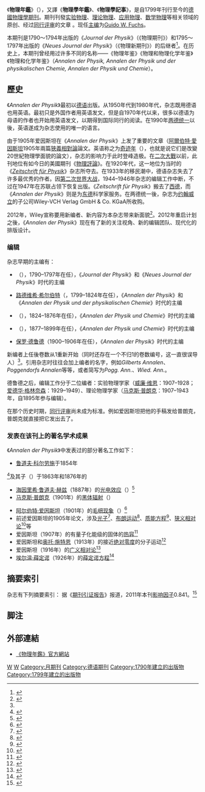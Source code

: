 {{Hatnote|'''物理年鑑'''、'''Annalen der Physik'''重定向到此。關於1957年建立的、愛思唯爾（Elsevier）出版的物理期刊，請參見[[物理年鉴_(爱思唯尔)|物理年鉴 (爱思唯尔)]]。}}
{{Infobox journal
| title = 物理年鑑<br>({{lang|en|Annalen der Physik}})
| cover =
| editor = Guido W. Fuchs
| discipline = [[物理学|物理学]]
| abbreviation = Ann. Phys. (Berl.)
| publisher = [[約翰威立|Wiley-VCH]]
| country =
| frequency = 月刊
| history = 1799–至今
| openaccess =
| license =
| language = [[德语|德语]]（创刊-1990年代以前）、[[英语|英语]]（二战后-现在）
| impact = 3.039
| impact-year = 2016
| website = http://www.wiley-vch.de/publish/en/journals/alphabeticIndex/2257/
| link1 =http://onlinelibrary.wiley.com/journal/10.1002/(ISSN)1521-3889/currentissue
| link1-name = Online access
| link2 = http://onlinelibrary.wiley.com/journal/10.1002/(ISSN)1521-3889/issues
| link2-name = Online access
| link3 = http://gallica.bnf.fr/ark:/12148/cb34462944f/date.r=Annalen+der+Physic.langEN
| link3-name = Free archive of 1799-1940 issues
| JSTOR =
| OCLC =5854993
| LCCN =50013519
| CODEN =
| ISSN = 0003-3804
| eISSN = 1521-3889
}}

《'''物理年鑑'''》（{{lang-de|'''''Annalen der Physik'''''}}），又譯《'''物理學年鑑'''》、《'''物理學記事'''》，是自1799年刊行至今的[[德國|德國]][[物理學|物理學]][[期刊|期刊]]。期刊刊發[[实验物理|实验物理]]、[[理论物理|理论物理]]、[[应用物理|应用物理]]、[[数学物理|数学物理]]等相关领域的原创、经过[[同行评审|同行评审]]的文章<!--<ref>这是现在的事情。当年爱因斯坦的文就被普朗克直接拿去发表了</ref>-->。现任[[主编|主编]]为[[Guido_W._Fuchs|Guido W. Fuchs]]。

本期刊是1790～1794年出版的《''Journal der Physik''》（《物理期刊》）和1795～1797年出版的《''Neues Journal der Physik''》（《物理新期刊》）的后继者<ref name="physik">{{Cite web |url=http://www.physik.uni-augsburg.de/annalen/history/history.html |title=存档副本 |accessdate=2012-09-28 |archive-date=2015-05-02 |archive-url=https://web.archive.org/web/20150502173008/http://www.physik.uni-augsburg.de/annalen/history/history.html |dead-url=no }}</ref>。在历史上，本期刊曾经用过许多不同的名称——《物理年鉴》《物理和物理化学年鉴》《物理和化学年鉴》（''Annalen der Physik, Annalen der Physik und der physikalischen Chemie, Annalen der Physik und Chemie''）。

==歷史==
《''Annalen der Physik''》最初以[[德语|德语]]出版。从1950年代到1980年代，杂志既用德语也用英语。最初只是外国作者用英语发文，但是自1970年代以来，很多以德语为母语的作者也开始用英语发文，以期得到国际同行的阅读。在1990年[[两德统一|两德统一]]以後，英语遂成为杂志使用的唯一的语言。

由于1905年爱因斯坦在《''Annalen der Physik''》上发了重要的文章（[[阿爾伯特·愛因斯坦|阿爾伯特·愛因斯坦]]1905年兩篇[[狹義相對論|狹義相對論]]論文。英语称之为[[奇迹年|奇迹年]]（{{lang|en|Annus mirabilis}}），也就是说它们是改變20世紀物理學面貌的論文），杂志的影响力于此时登峰造极。在[[二次大戰|二次大戰]]以前，此刊地位有如今日的美國期刊《[[物理評論快報|物理評論]]》。在1920年代，这一地位为当时的《''[[Zeitschrift_für_Physik|Zeitschrift für Physik]]''》杂志所夺去。在1933年的移民潮中，德语杂志失去了许多最优秀的作者。因[[第二次世界大战|第二次世界大战]]，1944–1946年杂志的编辑工作中断，不过在1947年在苏联占领下恢复出版。《''Zeitschrift für Physik''》搬去了[[西德|西德]]，而《''Annalen der Physik''》则是为[[东德|东德]]科学家服务。在两德统一後，杂志为[[约翰威立|约翰威立]]的子公司Wiley-VCH Verlag GmbH & Co. KGaA所收购。

2012年，Wiley宣称要用新编者、新内容为本杂志带来新面貌<ref>{{cite web|url=http://onlinelibrary.wiley.com/journal/10.1002/%28ISSN%291521-3889/homepage/Relaunch.html|title=Annalen der Physik (annoucement)|publisher=Wiley Online Library.|accessdate=2011-08-17|archive-date=2016-12-22|archive-url=https://web.archive.org/web/20161222031810/http://onlinelibrary.wiley.com/journal/10.1002/(ISSN)1521-3889/homepage/Relaunch.html|dead-url=no}}</ref>。2012年重启计划之後，《''Annalen der Physik''》现在有了新的关注视角、新的编辑团队、现代化的排版设计。

===编辑===
杂志早期的主编有：
* {{link-en|弗里德里希·格伦|Friedrich Albrecht Carl Gren}}（{{lang|en|Friedrich Albrecht Carl Gren}}），1790–1797年在任），《''Journal der Physik''》和《''Neues Journal der Physik''》时代的主编
* [[路德维希·希尔伯特|路德维希·希尔伯特]]（{{lang|en|Ludwig Wilhelm Gilbert}}，1799–1824年在任），《''Annalen der Physik''》和《''Annalen der Physik und der physikalischen Chemie''》时代的主编
* {{link-en|约翰·波根多夫|Johann Christian Poggendorff}}（{{lang|en|Johann Christian Poggendorff}}），1824–1876年在任），《''Annalen der Physik und Chemie''》时代的主编
* {{link-en|古斯塔夫·威德曼|Gustav Heinrich Wiedemann}}（{{lang|en|Gustav Heinrich Wiedemann}}），1877–1899年在任），《''Annalen der Physik und Chemie''》时代的主编
* [[保罗·德鲁德|保罗·德鲁德]]（1900–1906年在任），《''Annalen der Physik''》时代的主编

新编者上任後卷数从1重新开始（同时还存在一个不归1的卷数编号，这一直很误导人）<ref name="physik" />。引用杂志时往往会加上编者的名字，例如''Gilberts Annalen''、''Poggendorfs Annalen''等等，或者简写为''Pogg. Ann.''、''Wied. Ann.''。

德鲁德之后，编辑工作分于二位编者：实验物理学家（[[威廉·维恩|威廉·维恩]]：1907–1928；[[爱德华·格林奈森|爱德华·格林奈森]]{{lang|en|Eduard Grüneisen}}：1929–1949）、理论物理学家（[[马克斯·普朗克|马克斯·普朗克]]：1907–1943年，自1895年参与编辑）。

在那个历史时期，[[同行评审|同行评审]]尚未成为标准。例如爱因斯坦把他的手稿发给普朗克，普朗克就直接把它发出去了。

===发表在该刊上的著名学术成果===
《''Annalen der Physik''》中发表过的部分著名工作如下：
* [[鲁道夫·科尔劳施|鲁道夫·科尔劳施]]于1854年<ref>
{{cite journal
 |author=R. Kohlrausch
 |year=1854
 |title=Theorie des elektrischen Rückstandes in der Leidener Flasche
 |journal=Annalen der Physik und Chemie
 |volume=167 |issue=1 |pages=56–82
 |bibcode=1854AnP...167...56K
 |doi=10.1002/andp.18541670103
}}</ref><ref>
{{cite journal
 |author=R. Kohlrausch
 |year=1854
 |title=Theorie des elektrischen Rückstandes in der Leidener Flasche
 |journal=Annalen der Physik und Chemie
 |volume=167 |issue=2 |pages=179–214
 |bibcode=1854AnP...167..179K
 |doi=10.1002/andp.18541670203
}}</ref>及其子{{link-en|弗里德里希·科尔劳施|Friedrich Kohlrausch}}（{{lang|en|Friedrich Kohlrausch}}）于1863年和1876年的{{link-en|展宽弛豫|Stretched exponential function}}
* [[海因里希·鲁道夫·赫兹|海因里希·鲁道夫·赫兹]]（1887年）的[[光电效应|光电效应]]（{{lang|en|photoelectric effect}}）<ref name=Hertz>{{cite journal
 |author       = H. Hertz
 |title        = Ueber einen Einfluss des ultravioletten Lichtes auf die electrische Entladung
 |journal      = Annalen der Physik
 |volume       = 267
 |issue        = 8
 |pages        = 983–1000
 |year         = 1887
 |url          = http://books.google.com/books?id=79SWAAAAIAAJ&dq=Annalen%20der%20Physik%20und%20Chemie%20hertz%201887&pg=PA983#v=onepage&q&f=false
 |doi          = 10.1002/andp.18872670827
 |bibcode      = 1887AnP...267..983H
 |access-date  = 2012-09-30
 |archive-date = 2016-12-01
 |archive-url  = https://web.archive.org/web/20161201131237/https://books.google.com/books?id=79SWAAAAIAAJ&dq=Annalen%20der%20Physik%20und%20Chemie%20hertz%201887&pg=PA983#v=onepage&q&f=false
 |dead-url     = no
}}</ref>
* [[马克斯·普朗克|马克斯·普朗克]]（1901年）的[[黑体辐射|黑体辐射]]（{{lang|en|blackbody radiation}}）<ref name=Planck>
{{cite journal
 |author=M. Planck 
 |title=Ueber das Gesetz der Energieverteilung im Normalspectrum 
 |url=http://www.physik.uni-augsburg.de/annalen/history/historic-papers/1901_309_553-563.pdf 
 |journal=Annalen der Physik 
 |volume=309 
 |issue=3 
 |pages=553–563 
 |year=1901 
 |doi=10.1002/andp.19013090310 
 |bibcode=1901AnP...309..553P 
 |deadurl=yes 
 |archiveurl=https://web.archive.org/web/20120610124128/http://www.physik.uni-augsburg.de/annalen/history/historic-papers/1901_309_553-563.pdf 
 |archivedate=2012-06-10 
}}</ref>
* [[阿尔伯特·爱因斯坦|阿尔伯特·爱因斯坦]]（1901年）的[[毛细现象|毛细现象]]（{{lang|en|capillarity}}）<ref name=Einstein_capillarity>{{cite journal
 |author=A. Einstein
 |title=Folgerungen aus den Capillaritätserscheinungen
 |url=http://www.physik.uni-augsburg.de/annalen/history/einstein-papers/1901_4_513-523.pdf
 |journal=Annalen der Physik
 |volume=309
 |issue=3
 |pages=513–523
 |year=1901
 |doi=10.1002/andp.19013090306
 |bibcode=1901AnP...309..513E
 |access-date=2012-09-30
 |archive-date=2015-09-24
 |archive-url=https://web.archive.org/web/20150924072816/http://www.physik.uni-augsburg.de/annalen/history/einstein-papers/1901_4_513-523.pdf
 |dead-url=no
 }}</ref>
* 前述爱因斯坦的1905年论文，涉及[[光子|光子]]<ref name=Einstein_photon>{{cite journal
 |author=A. Einstein
 |title=Über einen die Erzeugung und Verwandlung des Lichtes betreffenden heuristischen Gesichtspunkt
 |url=http://www.physik.uni-augsburg.de/annalen/history/einstein-papers/1905_17_132-148.pdf
 |journal=Annalen der Physik
 |volume=322
 |issue=6
 |pages=132–148
 |year=1905
 |doi=10.1002/andp.19053220607
 |bibcode=1905AnP...322..132E
 |access-date=2012-09-30
 |archive-date=2015-09-24
 |archive-url=https://web.archive.org/web/20150924072915/http://www.physik.uni-augsburg.de/annalen/history/einstein-papers/1905_17_132-148.pdf
 |dead-url=no
 }}</ref>、[[布朗运动|布朗运动]]<ref name=Einstein_brownian>{{cite journal
 |author=A. Einstein
 |title=Über die von der molekularkinetischen Theorie der Wärme geforderte Bewegung von in ruhenden Flüssigkeiten suspendierten Teilchen
 |url=http://www.physik.uni-augsburg.de/annalen/history/einstein-papers/1905_17_549-560.pdf
 |journal=Annalen der Physik
 |volume=322
 |issue=8
 |pages=549–560
 |year=1905
 |doi=10.1002/andp.19053220806
 |bibcode=1905AnP...322..549E
 |access-date=2012-09-30
 |archive-date=2011-07-28
 |archive-url=https://web.archive.org/web/20110728030940/http://www.physik.uni-augsburg.de/annalen/history/einstein-papers/1905_17_549-560.pdf
 |dead-url=no
 }}</ref>、[[质能方程|质能方程]]<ref name=Einstein_mass>{{cite journal
 |author=A. Einstein
 |title=Ist die Trägheit eines Körpers von seinem Energieinhalt abhängig?
 |url=http://www.physik.uni-augsburg.de/annalen/history/einstein-papers/1905_18_639-641.pdf
 |journal=Annalen der Physik
 |volume=323
 |issue=13
 |pages=639–641
 |year=1905
 |doi=10.1002/andp.19053231314
 |bibcode=1905AnP...323..639E
 |access-date=2012-09-30
 |archive-date=2015-09-24
 |archive-url=https://web.archive.org/web/20150924072950/http://www.physik.uni-augsburg.de/annalen/history/einstein-papers/1905_18_639-641.pdf
 |dead-url=no
 }}</ref>、[[狭义相对论|狭义相对论]]<ref name=Einstein_special>{{cite journal
 |author=A. Einstein
 |title=Zur Elektrodynamik bewegter Körper
 |url=http://www.physik.uni-augsburg.de/annalen/history/einstein-papers/1905_17_891-921.pdf
 |journal=Annalen der Physik
 |volume=322
 |issue=10
 |pages=891–921
 |year=1905
 |doi=10.1002/andp.19053221004
 |bibcode=1905AnP...322..891E
 |access-date=2012-09-30
 |archive-date=2015-09-24
 |archive-url=https://web.archive.org/web/20150924072929/http://www.physik.uni-augsburg.de/annalen/history/einstein-papers/1905_17_891-921.pdf
 |dead-url=no
 }}</ref>等
* 爱因斯坦（1907年）的有量子化能级的固体的[[热容|热容]]<ref name=Einstein_heat>{{cite journal
 |author=A. Einstein
 |title=Die Plancksche Theorie der Strahlung und die Theorie der spezifischen Wärme
 |url=http://www.physik.uni-augsburg.de/annalen/history/einstein-papers/1907_22_180-190.pdf
 |journal=Annalen der Physik
 |volume=327
 |issue=1
 |pages=180–190
 |year=1906
 |doi=10.1002/andp.19063270110
 |bibcode=1906AnP...327..180E
 |access-date=2012-09-30
 |archive-date=2015-09-24
 |archive-url=https://web.archive.org/web/20150924073042/http://www.physik.uni-augsburg.de/annalen/history/einstein-papers/1907_22_180-190.pdf
 |dead-url=no
 }}</ref>
* 爱因斯坦和[[奥托·施特恩|奥托·施特恩]]（1913年）的接近[[绝对零度|绝对零度]]的分子运动<ref name=Einstein_molmotion>{{cite journal
 |author=A. Einstein, O. Stern
 |title=Einige Argumente für die Annahme einer molekularen Agitation beim absoluten Nullpunkt
 |url=http://www.physik.uni-augsburg.de/annalen/history/einstein-papers/1913_40_551-560.pdf
 |journal=Annalen der Physik
 |volume=345
 |issue=3
 |pages=551–560
 |year=1913
 |doi=10.1002/andp.19133450309
 |bibcode=1913AnP...345..551E
 |access-date=2012-09-30
 |archive-date=2015-09-24
 |archive-url=https://web.archive.org/web/20150924073358/http://www.physik.uni-augsburg.de/annalen/history/einstein-papers/1913_40_551-560.pdf
 |dead-url=no
 }}</ref>
* 爱因斯坦（1916年）的[[广义相对论|广义相对论]]<ref name=Einstein_general>{{cite journal
 |author=A. Einstein
 |title=Die Grundlage der allgemeinen Relativitätstheorie
 |url=http://www.physik.uni-augsburg.de/annalen/history/einstein-papers/1916_49_769-822.pdf
 |journal=Annalen der Physik
 |volume=354
 |issue=7
 |pages=769–822
 |year=1916
 |doi=10.1002/andp.19163540702
 |bibcode=1916AnP...354..769E
 |access-date=2012-09-30
 |archive-date=2015-09-24
 |archive-url=https://web.archive.org/web/20150924073416/http://www.physik.uni-augsburg.de/annalen/history/einstein-papers/1916_49_769-822.pdf
 |dead-url=no
 }}</ref>
* [[埃尔温·薛定谔|埃尔温·薛定谔]]（1926年）的[[薛定谔方程|薛定谔方程]]<ref name=Schroedinger_equation>{{cite journal
 |author=E. Schrödinger
 |title=Quantisierung als Eigenwertproblem
 |url=http://onlinelibrary.wiley.com/doi/10.1002/andp.19263861802/abstract
 |journal=Annalen der Physik
 |volume=386
 |issue=18
 |pages=109-139
 |year=1926
 |doi=10.1002/andp.19263861802
 |bibcode=
 |access-date=2012-09-30
 |archive-date=2017-10-08
 |archive-url=https://web.archive.org/web/20171008204805/http://onlinelibrary.wiley.com/doi/10.1002/andp.19263861802/abstract
 |dead-url=no
 }}</ref>

==摘要索引==
杂志有下列摘要索引：
{{columns-list|colwidth=30em|
* [[化学文摘社|化学文摘社]]
* [[工程索引|工程索引]]
* [[Current_Contents|Current Contents]]/Physical, Chemical & Earth Sciences
* [[FIZ_Karlsruhe|FIZ Karlsruhe Databases]]
* [[International_Nuclear_Information_System_Database|International Nuclear Information System Database]]
* [[INSPEC|INSPEC]]
* [[数学评论|数学评论]]/[[MathSciNet|MathSciNet]]
* [[科学引文索引|科学引文索引]]（SCI）
* [[斯高帕斯数据库|斯高帕斯数据库]]
* [[VINITI|VINITI]]
* [[Zentralblatt_MATH|Zentralblatt MATH]]/Mathematics Abstracts
}}
据《[[期刊引证报告|期刊引证报告]]》报道，2011年本刊[[影响因子|影响因子]]0.841。<ref name=WoS>{{cite book |year=2012 |chapter=Annalen der Physik |title=2011 [[Journal_Citation_Reports|Journal Citation Reports]] |publisher=[[Thomson_Reuters|Thomson Reuters]] |edition=Science |accessdate=2012-08-16 |series=[[Web_of_Science|Web of Science]] |postscript=.}}</ref>

==脚注==
{{reflist}}

== 外部連結 ==
* [http://www.wiley-vch.de/publish/en/journals/alphabeticIndex/2257/ 《物理年鑑》官方網站] {{Wayback|url=http://www.wiley-vch.de/publish/en/journals/alphabeticIndex/2257/ |date=20160824170554 }}

[[Category:物理学期刊|W]]
[[Category:英语期刊|W]]
[[Category:月期刊|Category:月期刊]]
[[Category:德语期刊|Category:德语期刊]]
[[Category:1790年建立的出版物|Category:1790年建立的出版物]]
[[Category:1799年建立的出版物|Category:1799年建立的出版物]]